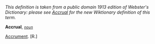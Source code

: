 ''This definition is taken from a public domain 1913 edition of Webster's Dictionary: please see [[Accrual]] for the new Wiktionary definition of this term.''

'''Accrual''', ''<code>[[noun (part of speech)|noun]]</code>''

[[Accrument]]. [R.]